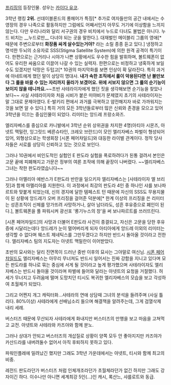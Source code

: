 [[프리징]]의 등장인물. 성우는 [[카이다 유코]].

3학년 랭킹 '''2위.''' 선데이블론드의 롱헤어가 특징[* 추가로 여자들만의 공간 내에서는 수영장의 경우 나족으로 활동하지만 그럼에도 어째서인지 아무도 거기에 이상함을 느끼지 않는다. 다만 우리나라와 달리 서구권의 경우 비치에서 누드로 다녀도 불법은 아니다. 누드 비치는 __누드로만__ 다녀야 되는 곳을 말한다.]. 대재벌인 메이블리 그룹의 영애[* 때문에 주변으로부터 '''화장품 싸게 살수있는거야?''' 라는 소릴 종종 듣고 있다.] 냉정하고 명석한 두뇌의 소유자로 SSS(Stigma Satellite System)에 의한 원격 공격이 특기이다. 한편으로는 근거리나 시야가 나쁜 상황에서도 우수한 힘을 발휘하며, 볼트웨폰이 없어도 유리한 싸움으로 이끌어 나갈 수 있는 실력자. 한편으로는 비정하고 냉혹하게 보일 수도 있겠지만 덕망은 두텁고[* 10권의 마지막화를 보면 인상이 확 달라진다. 특히 과거에 아네트에게 했던 말이 상당히 명대사. '''내가 속한 조직에서 룰이 악용된다면 난 불만보다 그 룰을 바꿀 수 있는 자리까지 올라가 보겠어요. 위에 서보지 않으면 그 룰의 순기능이 보이지 않을 테니까요.'''~~초반 사테라이자에게 했던 짓을 생각해보면 순기능을 찾았나보다~~ 사실 사테라이자와 처음 시비가 붙은 미야비가 문제였지 초기의 사테라이자는 말 그대로 문제아였다. E-발키리 편에서 과거를 극복하고 얌전해지자 바로 가까워지는 것을 보면 알 수 있다.] 특히 거의 모든 3학년들로부터 많은 신뢰와 존경을 모으고 있어 3학년을 이끄는 중심인물이 되었다. 리미터는 앙드레 프랑소와즈.

엘리자베스를 중심으로 카니발에서 3학년 순위 상위권을 차지한 4명(아티아 시몬즈, 아넷트 맥밀란, 잉그릿드 베른슈타인, 크레오 브란드)이 모인 엘리자베스 파벌이 형성되어 있어, 외형상으로는 학생회장 [시폰 페어챠일드]와 대등한 라이벌 관계이다. 정작 당사자들은 서로를 상당히 신뢰하고 있는 것으로 보인다.

그러나 10권에서 비인도적인 실험인 E 판도라 실험을 폭로하려다가 된통 걸려서 본인은 고문 끝에 피폐해지고 가문은 정부의 여론 조작에 의해 끝장이 나버렸다. ~~엘리자베스 그녀는 착한 판도라였습니다~~

그러나 아멜리아 에반스가 E판도라 반란을 일으키자 엘리자베스는 [사테라이자 엘 브리짓]과 함께 아멜리아를 지원한다. 이 과정에서 최강의 판도라 4인 중 하나인 샤를 보나파르트와 맞붙게 되었는데, 신의 경지에 달한 템페스트 턴 때문에 자신의 SSS도 무용지물이 된 상황에 앙드레가 오버 프리징을 걸어준 덕분에[* 한계 이상의 프리징을 쓴 리미터는 성흔조직이 신체를 망가뜨려 사망하거나, 살아 남더라도, 성흔 후유증으로 폐인이 된다.], 볼트웨폰을 풀 파워시켜 광선포 '롱기누스의 창'을 써 보나파르트를 쓰러뜨린다.

[시폰 페어챠일드]의 사망과 더불어 E판도라 사건이 종결되고, 자신은 고문을 당한 후유증에 시달리는데다 앙드레가 눈이 멀어버리게 되자 아티아에게 앙드레 이외의 리미터는 생각할 수 없다며 웨스트 제네틱스를 그만두겠다고 하지만 반드시 돌아올 것이라고 전한다. 엘리자베스 팀의 지도자는 아넷트 맥밀란이 이어받았다.

초반의 묘사와는 달리 진면목이 드러난 중반 이후의 묘사는 그야말로 여신님. [[시폰 페어챠일드]]도 엘리자베스는 아무리 무너져도 반드시 일어서는 진짜 강함을 지니고 있다며 모든 판도라를 하나로 묶는 중심에 서게 될 것이라고 높게 평가했으며 사테라이자도 엘리자베스는 반드시 돌아올 것이라며 파벌에 들어와 달라는 아넷트의 요청을 거절했다. 허세가 무너지고 두려움에 떨며 도망치던 티시도 복귀한 엘리자베스의 모습을 보고 각성하여 초월체가 되었다.

그리고 어쩐지 개그 캐릭터화...사테라의 연애 상담때 그녀의 분석을 들려주며 (사실 틀리다. 80%이상) 사테라에게 선배님소리 들으며 해결책을 알려주는데, 그게 검열삭제 내리 세례.

버스터즈 때문에 무산되자 사테라에게 화내지만 버스터즈의 만행을 보고 마음을 고쳐먹고 교전. 아넷트와 사테라와 카즈야와 함께 분노.

그러나 상대가 안되고 버스터즈의 개삽질로 상황이 양쪽 모두 안 좋아지지만 카즈야가 카산드라를 내버려둘수 없어서 아직 후퇴하지 못하고 있다.

파워인플레에 밀려났긴 했지만 그래도 3학년 가운데에서는 아넷트, 티시와 함께 최고의 비중.

레전드 판도라던가 버스터즈 처럼 인체개조라던가 초월체라던가 없긴 하지만 그래도 강자이긴 하다. 이수나만 아니면 세계최강 5인(...)인 캐시, 록산느, 샤를로트와 동급.
